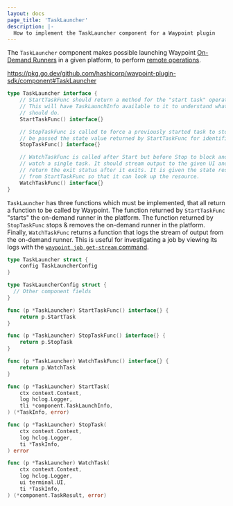 ```yaml
---
layout: docs
page_title: 'TaskLauncher'
description: |-
  How to implement the TaskLauncher component for a Waypoint plugin
---
```


The `TaskLauncher` component makes possible launching Waypoint [On-Demand Runners](/waypoint/docs/runner/on-demand-runner)
in a given platform, to perform [remote operations](/waypoint/docs/projects/remote).

https://pkg.go.dev/github.com/hashicorp/waypoint-plugin-sdk/component#TaskLauncher

```go
type TaskLauncher interface {
	// StartTaskFunc should return a method for the "start task" operation.
	// This will have TaskLaunchInfo available to it to understand what the task
	// should do.
	StartTaskFunc() interface{}

	// StopTaskFunc is called to force a previously started task to stop. It will
	// be passed the state value returned by StartTaskFunc for identification.
	StopTaskFunc() interface{}

	// WatchTaskFunc is called after Start but before Stop to block and
	// watch a single task. It should stream output to the given UI and
	// return the exit status after it exits. It is given the state resulting
	// from StartTaskFunc so that it can look up the resource.
	WatchTaskFunc() interface{}
}
```

`TaskLauncher` has three functions which must be implemented, that all return
a function to be called by Waypoint. The function returned by `StartTaskFunc`
"starts" the on-demand runner in the platform. The function returned by
`StopTaskFunc` stops & removes the on-demand runner in the platform. Finally,
`WatchTaskFunc` returns a function that logs the stream of output from the
on-demand runner. This is useful for investigating a job by viewing its logs
with the [`waypoint job get-stream` command](/waypoint/commands/job-get-stream).

```go
type TaskLauncher struct {
	config TaskLauncherConfig
}

type TaskLauncherConfig struct {
  // Other component fields
}

func (p *TaskLauncher) StartTaskFunc() interface{} {
	return p.StartTask
}

func (p *TaskLauncher) StopTaskFunc() interface{} {
	return p.StopTask
}

func (p *TaskLauncher) WatchTaskFunc() interface{} {
	return p.WatchTask
}

func (p *TaskLauncher) StartTask(
	ctx context.Context,
	log hclog.Logger,
	tli *component.TaskLaunchInfo,
) (*TaskInfo, error)

func (p *TaskLauncher) StopTask(
	ctx context.Context,
	log hclog.Logger,
	ti *TaskInfo,
) error

func (p *TaskLauncher) WatchTask(
	ctx context.Context,
	log hclog.Logger,
	ui terminal.UI,
	ti *TaskInfo,
) (*component.TaskResult, error)
```
